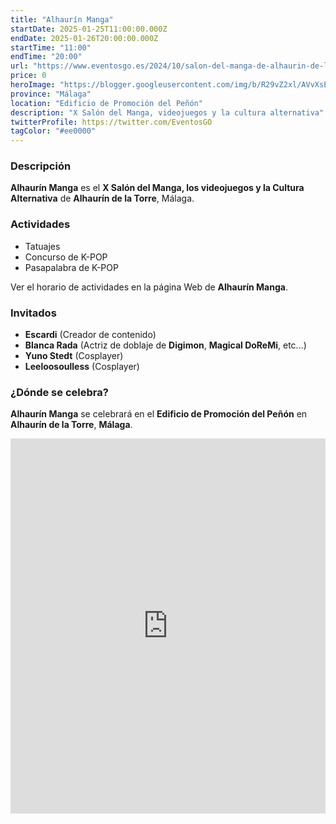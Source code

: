 ```yaml
---
title: "Alhaurín Manga"
startDate: 2025-01-25T11:00:00.000Z
endDate: 2025-01-26T20:00:00.000Z
startTime: "11:00"
endTime: "20:00"
url: "https://www.eventosgo.es/2024/10/salon-del-manga-de-alhaurin-de-la-torre.html"
price: 0
heroImage: "https://blogger.googleusercontent.com/img/b/R29vZ2xl/AVvXsEiLZQbI241Z7eIZgpA20_wT8XvFBUkHdS76sz4LFAbL9jlRRVEMUHmRG8Vp2e42Rg0BJQ2edOm_sj9hvmTZ0p4chvyUVb-7c8EfoC_2yowqhvf6okPyLwqLZyuJENwRPjfz-gZg9lA6-Kx8zEZa0GYujRZUXAXRTJt0GHOfWxHsaBxrfkffIFsHMfaRIU_4/s600/poster%20base.jpg"
province: "Málaga"
location: "Edificio de Promoción del Peñón"
description: "X Salón del Manga, videojuegos y la cultura alternativa"
twitterProfile: https://twitter.com/EventosGO
tagColor: "#ee0000"
---
```


### Descripción

**Alhaurín Manga** es el **X Salón del Manga, los videojuegos y la Cultura Alternativa** de **Alhaurín de la Torre**, Málaga.

### Actividades

+ Tatuajes
+ Concurso de K-POP
+ Pasapalabra de K-POP

Ver el horario de actividades en la página Web de **Alhaurín Manga**.

### Invitados

+ **Escardi** (Creador de contenido)
+ **Blanca Rada** (Actriz de doblaje de **Digimon**, **Magical DoReMi**, etc...)
+ **Yuno Stedt** (Cosplayer)
+ **Leeloosoulless** (Cosplayer)

### ¿Dónde se celebra?

**Alhaurín Manga** se celebrará en el **Edificio de Promoción del Peñón** en **Alhaurín de la Torre**, **Málaga**.

<iframe src="https://www.google.com/maps/embed?pb=!1m14!1m8!1m3!1d14381.47378644241!2d-4.5329180000000004!3d36.684447!3m2!1i1024!2i768!4f13.1!3m3!1m2!1s0xd72fa906d1ae689%3A0x8bf413fcab76f07d!2zQmRhLiBlbCBQZcOxw7NuLCAyOTEzMCwgTcOhbGFnYSwgRXNwYcOxYQ!5e1!3m2!1ses!2sus!4v1736174409104!5m2!1ses!2sus" width="100%" height="600" style="border:0;" allowfullscreen="" loading="lazy" referrerpolicy="no-referrer-when-downgrade"></iframe>
